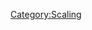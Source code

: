{{CustomTabs
|tab1 = Overview
|tab2 = Scaling
}}
{{ScalingTabs}}
{{Plunging Attack Scaling/Raiden Shogun|13}}
[[Category:Scaling]]